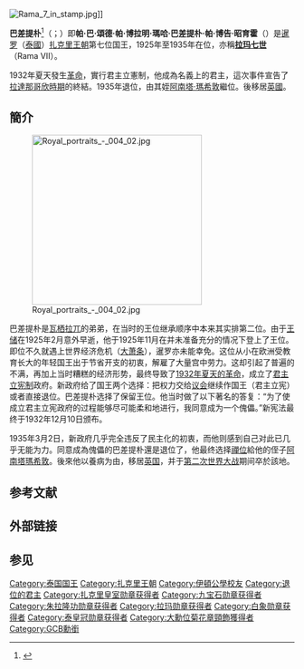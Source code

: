 {{Infobox royalty 
|name           = 巴差提朴<br>{{lang|th|ประชาธิปก}}
|title          = [[暹羅國王|暹羅國王]]
|image          = File:King Prajadhipok portrait photograph.jpg
|caption        = 泰王巴差提朴
|succession     = [[泰国君主列表|暹羅国王]]
|reign          = 1925年11月25日－1935年3月2日（{{age in years and days|1925|11|25|1935|3|2|age=no}}）
|coronation     = {{death date and age|1926|2|25|1893|11|8}}
|predecessor    = [[瓦栖拉兀|瓦栖拉兀]]
|successor      = [[阿南塔玛希敦|阿南塔玛希敦]]
|birth_date     = 1893年11月8日
|birth_place    = [[File:Flag_of_Siam_(1855).svg|22px]] [[泰國|暹羅]][[曼谷|曼谷]]
|death_date     = {{death date and age|1941|5|30|1893|11|8}}
|death_place    = {{UK}}[[英格蘭|英格蘭]][[薩里郡|薩里郡]]{{link-en|維吉尼亞沃特|Virginia Water}}
|place of burial = {{UK}}[[英格蘭|英格蘭]][[倫敦|倫敦]]{{link-en|戈德斯格林火葬場|Golders Green Crematorium}}
|spouse         = {{link-en|蘭派·攀尼|Rambhai Barni}}
|royal house    = [[扎克里王朝|扎克里王朝]]
|father         = [[朱拉隆功|朱拉隆功]]
|mother         = {{link-en|绍瓦帕·蓬西|Saovabha Phongsri}}
|religion       = [[佛教|佛教]]
|signature      = Signature of King Prajadhipok.svg
}}
[[File:Rama_7_in_stamp.jpg|thumb]]]]

'''巴差提朴'''<ref>{{cite book|title=世界人名翻译大辞典|author=新华通讯社译名室|publisher=中国对外翻译出版公司|isbn=7-5001-0221-6|year=1993|page=2237}}</ref>（{{Thai|t=ประชาธิปก|r=Prajadhipok}}；{{bd|1893年|11月8日|1941年|5月30日|catIdx=L}}）即'''帕·巴·頌德·帕·博拉明·瑪哈·巴差提朴·帕·博告·昭育霍'''（{{lang|th|พระบาทสมเด็จพระปรมินทรมหาประชาธิปก พระปกเกล้าเจ้าอยู่หัว}}）是[[暹罗|暹罗]]（[[泰國|泰國]]）[[扎克里王朝|扎克里王朝]]第七位国王，1925年至1935年在位，亦稱'''[[拉玛_(泰国国王)|拉玛七世]]'''（Rama VII）。

1932年夏天發生[[暹羅立憲革命|革命]]，實行君主立憲制，他成為名義上的君主，這次事件宣告了[[拉達那哥欣王國|拉達那哥欣時期]]的終結。1935年退位，由其姪[[阿南塔·瑪希敦|阿南塔·瑪希敦]]繼位。後移居[[英國|英國]]。

==簡介==

[[File:Royal_portraits_-_004_02.jpg|300px]]

巴差提朴是[[瓦栖拉兀|瓦栖拉兀]]的弟弟，在当时的王位继承顺序中本来其实排第二位。由于[[王储|王储]]{{link-en|阿沙当·德差武|Asdang Dejavudh}}在1925年2月意外早逝，他于1925年11月在并未准备充分的情况下登上了王位。即位不久就遇上世界经济危机（[[大萧条|大萧条]]），暹罗亦未能幸免。这位从小在欧洲受教育长大的年轻国王出于节省开支的初衷，解雇了大量宫中劳力。这却引起了普遍的不满，再加上当时糟糕的经济形势，最终导致了[[暹羅立憲革命|1932年夏天的革命]]，成立了[[君主立宪制|君主立宪制]]政府。新政府给了国王两个选择：把权力交给[[议会|议会]]继续作国王（君主立宪）或者直接退位。巴差提朴选择了保留王位。他当时做了以下著名的答复：“为了使成立君主立宪政府的过程能够尽可能柔和地进行，我同意成为一个傀儡。”新宪法最终于1932年12月10日颁布。

1935年3月2日，新政府几乎完全违反了民主化的初衷，而他则感到自己对此已几乎无能为力。同意成為傀儡的巴差提朴還是退位了，他最终选择[[禪位|禪位]]給他的侄子[[阿南塔瑪希敦|阿南塔瑪希敦]]。後來他以養病为由，移居[[英国|英国]]，并于[[第二次世界大战|第二次世界大战]]期间卒於該地。

==参考文献==
{{reflist}}
==外部链接==
{{commons category|Prajadhipok|position=left}}
==参见==
{{s-start}}
{{s-hou|扎克里王朝|1893年|11月8日|1941年|5月30日}}
{{s-reg}}
{{s-bef|before=[[瓦栖拉兀|瓦栖拉兀]]}}
{{s-ttl|title=[[泰国君主列表|暹罗国王]]
|years=1925－1935}}
{{s-aft|after=[[阿南塔玛希敦|阿南塔玛希敦]]}}
{{end}}
{{扎克里王朝君主}}
{{泰國君主}}
{{Authority control}}
{{DEFAULTSORT: Rama}}
[[Category:泰国国王|Category:泰国国王]]
[[Category:扎克里王朝|Category:扎克里王朝]]
[[Category:伊頓公學校友|Category:伊頓公學校友]]
[[Category:退位的君主|Category:退位的君主]]
[[Category:扎克里皇室勋章获得者|Category:扎克里皇室勋章获得者]]
[[Category:九宝石勋章获得者|Category:九宝石勋章获得者]]
[[Category:朱拉隆功勋章获得者|Category:朱拉隆功勋章获得者]]
[[Category:拉玛勋章获得者|Category:拉玛勋章获得者]]
[[Category:白象勋章获得者|Category:白象勋章获得者]]
[[Category:泰皇冠勋章获得者|Category:泰皇冠勋章获得者]]
[[Category:大勳位菊花章頸飾獲得者|Category:大勳位菊花章頸飾獲得者]]
[[Category:GCB勳銜|Category:GCB勳銜]]